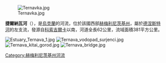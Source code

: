 [[Image:Ternavka.jpg|right]]

'''捷爾納瓦河'''（{{lang-uk|Тернава}}），是[[烏克蘭|烏克蘭]]的河流，位於該國西部[[赫梅利尼茨基州|赫梅利尼茨基州]]，屬於[[德涅斯特河|德涅斯特河]]的左支流，發源自[[科索吉爾卡|科索吉爾卡]]以南，河道全長62公里，流域面積381平方公里。

[[Image:Estuary_Ternava_1.jpg|right]]
[[Image:Ternava_vodopad_surjenci.jpg|right]]
[[Image:Ternava_kitai_gorod.jpg|right]]
[[Image:Ternava_bridge.jpg|right]]

{{DEFAULTSORT:Тернава (річка)}}
[[Category:赫梅利尼茨基州河流|Category:赫梅利尼茨基州河流]]


{{Ukraine-river-stub}}